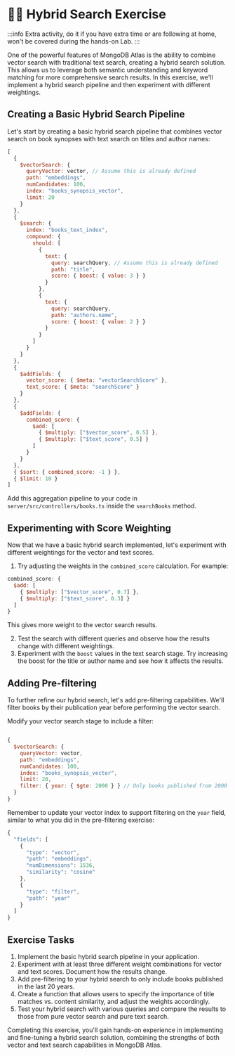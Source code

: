 # 🦸‍♂️ Hybrid Search Exercise

:::info
Extra activity, do it if you have extra time or are following at home, won't be covered during the hands-on Lab.
:::

One of the powerful features of MongoDB Atlas is the ability to combine vector search with traditional text search, creating a hybrid search solution. This allows us to leverage both semantic understanding and keyword matching for more comprehensive search results. In this exercise, we'll implement a hybrid search pipeline and then experiment with different weightings.

## Creating a Basic Hybrid Search Pipeline

Let's start by creating a basic hybrid search pipeline that combines vector search on book synopses with text search on titles and author names:

```javascript
[
  {
    $vectorSearch: {
      queryVector: vector, // Assume this is already defined
      path: "embeddings",
      numCandidates: 100,
      index: "books_synopsis_vector",
      limit: 20
    }
  },
  {
    $search: {
      index: "books_text_index",
      compound: {
        should: [
          {
            text: {
              query: searchQuery, // Assume this is already defined
              path: "title",
              score: { boost: { value: 3 } }
            }
          },
          {
            text: {
              query: searchQuery,
              path: "authors.name",
              score: { boost: { value: 2 } }
            }
          }
        ]
      }
    }
  },
  {
    $addFields: {
      vector_score: { $meta: "vectorSearchScore" },
      text_score: { $meta: "searchScore" }
    }
  },
  {
    $addFields: {
      combined_score: {
        $add: [
          { $multiply: ["$vector_score", 0.5] },
          { $multiply: ["$text_score", 0.5] }
        ]
      }
    }
  },
  { $sort: { combined_score: -1 } },
  { $limit: 10 }
]
```


Add this aggregation pipeline to your code in `server/src/controllers/books.ts` inside the `searchBooks` method.

## Experimenting with Score Weighting

Now that we have a basic hybrid search implemented, let's experiment with different weightings for the vector and text scores.

1. Try adjusting the weights in the `combined_score` calculation. For example:

```javascript
combined_score: {
  $add: [
    { $multiply: ["$vector_score", 0.7] },
    { $multiply: ["$text_score", 0.3] }
  ]
}
```

This gives more weight to the vector search results.

2. Test the search with different queries and observe how the results change with different weightings.
3. Experiment with the `boost` values in the text search stage. Try increasing the boost for the title or author name and see how it affects the results.

## Adding Pre-filtering

To further refine our hybrid search, let's add pre-filtering capabilities. We'll filter books by their publication year before performing the vector search.

Modify your vector search stage to include a filter:

```javascript

{
  $vectorSearch: {
    queryVector: vector,
    path: "embeddings",
    numCandidates: 100,
    index: "books_synopsis_vector",
    limit: 20,
    filter: { year: { $gte: 2000 } } // Only books published from 2000 onwards
  }
}
```

Remember to update your vector index to support filtering on the `year` field, similar to what you did in the pre-filtering exercise:

```javascript
{
  "fields": [
    {
      "type": "vector",
      "path": "embeddings",
      "numDimensions": 1536,
      "similarity": "cosine"
    },
    {
      "type": "filter",
      "path": "year"
    }
  ]
}
```

## Exercise Tasks

1. Implement the basic hybrid search pipeline in your application.
2. Experiment with at least three different weight combinations for vector and text scores. Document how the results change.
3. Add pre-filtering to your hybrid search to only include books published in the last 20 years.
4. Create a function that allows users to specify the importance of title matches vs. content similarity, and adjust the weights accordingly.
5. Test your hybrid search with various queries and compare the results to those from pure vector search and pure text search.

Completing this exercise, you'll gain hands-on experience in implementing and fine-tuning a hybrid search solution, combining the strengths of both vector and text search capabilities in MongoDB Atlas.